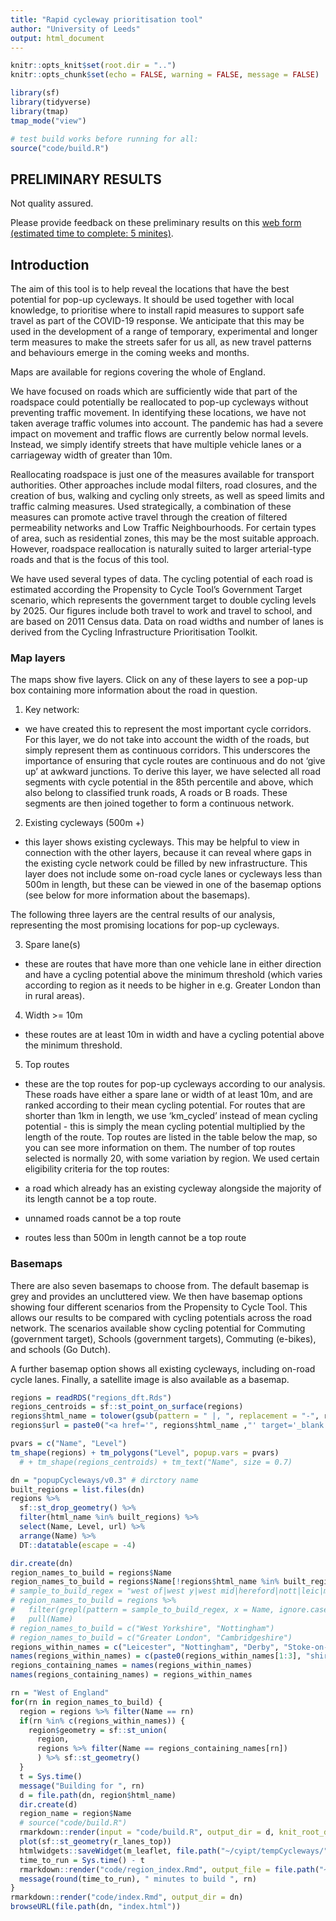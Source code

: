 ```yaml
---
title: "Rapid cycleway prioritisation tool"
author: "University of Leeds"
output: html_document
---
```


```r
knitr::opts_knit$set(root.dir = "..")
knitr::opts_chunk$set(echo = FALSE, warning = FALSE, message = FALSE)
```

```r
library(sf)
library(tidyverse)
library(tmap)
tmap_mode("view")
```

```r
# test build works before running for all:
source("code/build.R")
```

## PRELIMINARY RESULTS

Not quality assured.

Please provide feedback on these preliminary results on this [web form (estimated time to complete: 5 minites)](https://urldefense.proofpoint.com/v2/url?u=https-3A__forms.office.com_Pages_ResponsePage.aspx-3Fid-3DqO3qvR3IzkWGPlIypTW3y9orQ9urif9IgBaXiRS9eEpUM0JCTDRFTTEwSDRVMUs0VVhVWEdGRDA3RS4u&d=DwMCaQ&c=troKkvwivNn_CddsvWCHHPiPoFoTgTGIbXJULvYU158&r=DXeEYtdSYDBZN2DBwEgAHMmX5PQ_ob9r2MynFWta2mU&m=mkyUa3RIC9d5LSrHUqk_WdstQR1OQuTWyYLBecHFMm0&s=dD7GVcQbjZ2AcdCObSe-rNKmLLDBhu98ChFupIIrlJA&e=).

## Introduction

The aim of this tool is to help reveal the locations that have the best potential for pop-up cycleways. It should be used together with local knowledge, to prioritise where to install rapid measures to support safe travel as part of the COVID-19 response. We anticipate that this may be used in the development of a range of temporary, experimental and longer term measures to make the streets safer for us all, as new travel patterns and behaviours emerge in the coming weeks and months.

Maps are available for regions covering the whole of England. 

We have focused on roads which are sufficiently wide that part of the roadspace could potentially be reallocated to pop-up cycleways without preventing traffic movement. In identifying these locations, we have not taken average traffic volumes into account. The pandemic has had a severe impact on movement and traffic flows are currently below normal levels. Instead, we simply identify streets that have multiple vehicle lanes or a carriageway width of greater than 10m. 

Reallocating roadspace is just one of the measures available for transport authorities. Other approaches include modal filters, road closures, and the creation of bus, walking and cycling only streets, as well as speed limits and traffic calming measures. Used strategically, a combination of these measures can promote active travel through the creation of filtered permeability networks and Low Traffic Neighbourhoods. For certain types of area, such as residential zones, this may be the most suitable approach. However, roadspace reallocation is naturally suited to larger arterial-type roads and that is the focus of this tool.

We have used several types of data. The cycling potential of each road is estimated according the Propensity to Cycle Tool's Government Target scenario, which represents the government target to double cycling levels by 2025. Our figures include both travel to work and travel to school, and are based on 2011 Census data. Data on road widths and number of lanes is derived from the Cycling Infrastructure Prioritisation Toolkit.

### Map layers

The maps show five layers. Click on any of these layers to see a pop-up box containing more information about the road in question.

1) Key network:

- we have created this to represent the most important cycle corridors. For this layer, we do not take into account the width of the roads, but simply represent them as continuous corridors. This underscores the importance of ensuring that cycle routes are continuous and do not 'give up' at awkward junctions. To derive this layer, we have selected all road segments with cycle potential in the 85th percentile and above, which also belong to classified trunk roads, A roads or B roads. These segments are then joined together to form a continuous network.

2) Existing cycleways (500m +)

- this layer shows existing cycleways. This may be helpful to view in connection with the other layers, because it can reveal where gaps in the existing cycle network could be filled by new infrastructure. This layer does not include some on-road cycle lanes or cycleways less than 500m in length, but these can be viewed in one of the basemap options (see below for more information about the basemaps).

The following three layers are the central results of our analysis, representing the most promising locations for pop-up cycleways.

3) Spare lane(s)

- these are routes that have more than one vehicle lane in either direction and have a cycling potential above the minimum threshold (which varies according to region as it needs to be higher in e.g. Greater London than in rural areas).

4) Width >= 10m  

- these routes are at least 10m in width and have a cycling potential above the minimum threshold. 

5) Top routes

- these are the top routes for pop-up cycleways according to our analysis. These roads have either a spare lane or width of at least 10m, and are ranked according to their mean cycling potential. For routes that are shorter than 1km in length, we use 'km_cycled' instead of mean cycling potential - this is simply the mean cycling potential multiplied by the length of the route. Top routes are listed in the table below the map, so you can see more information on them. The number of top routes selected is normally 20, with some variation by region. We used certain eligibility criteria for the top routes: 

- a road which already has an existing cycleway alongside the majority of its length cannot be a top route. 
- unnamed roads cannot be a top route 
- routes less than 500m in length cannot be a top route


### Basemaps

There are also seven basemaps to choose from. The default basemap is grey and provides an uncluttered view. We then have basemap options showing four different scenarios from the Propensity to Cycle Tool. This allows our results to be compared with cycling potentials across the road network. The scenarios available show cycling potential for Commuting (government target), Schools (government targets), Commuting (e-bikes), and schools (Go Dutch).

A further basemap option shows all existing cycleways, including on-road cycle lanes. Finally, a satellite image is also available as a basemap.


```r
regions = readRDS("regions_dft.Rds")
regions_centroids = sf::st_point_on_surface(regions)
regions$html_name = tolower(gsub(pattern = " |, ", replacement = "-", regions$Name))
regions$url = paste0("<a href='", regions$html_name ,"' target='_blank'>", regions$Name, "</a>")
```

```r
pvars = c("Name", "Level")
tm_shape(regions) + tm_polygons("Level", popup.vars = pvars) 
  # + tm_shape(regions_centroids) + tm_text("Name", size = 0.7)
```

```r
dn = "popupCycleways/v0.3" # dirctory name
built_regions = list.files(dn)
regions %>%
  sf::st_drop_geometry() %>%
  filter(html_name %in% built_regions) %>% 
  select(Name, Level, url) %>% 
  arrange(Name) %>% 
  DT::datatable(escape = -4)
```

```r
dir.create(dn)
region_names_to_build = regions$Name
region_names_to_build = regions$Name[!regions$html_name %in% built_regions]
# sample_to_build_regex = "west of|west y|west mid|hereford|nott|leic|manc|liv|cam"
# region_names_to_build = regions %>% 
#   filter(grepl(pattern = sample_to_build_regex, x = Name, ignore.case = TRUE)) %>% 
#   pull(Name)
# region_names_to_build = c("West Yorkshire", "Nottingham")
# region_names_to_build = c("Greater London", "Cambridgeshire")
regions_within_names = c("Leicester", "Nottingham", "Derby", "Stoke-on-Trent")
names(regions_within_names) = c(paste0(regions_within_names[1:3], "shire"), "Staffordshire")
regions_containing_names = names(regions_within_names)
names(regions_containing_names) = regions_within_names

rn = "West of England"
for(rn in region_names_to_build) {
  region = regions %>% filter(Name == rn)
  if(rn %in% c(regions_within_names)) {
    region$geometry = sf::st_union(
      region,
      regions %>% filter(Name == regions_containing_names[rn])
      ) %>% sf::st_geometry()
  }
  t = Sys.time()
  message("Building for ", rn)
  d = file.path(dn, region$html_name)
  dir.create(d)
  region_name = region$Name
  # source("code/build.R")
  rmarkdown::render(input = "code/build.R", output_dir = d, knit_root_dir = ".")
  plot(sf::st_geometry(r_lanes_top))
  htmlwidgets::saveWidget(m_leaflet, file.path("~/cyipt/tempCycleways/", d, "m.html"))
  time_to_run = Sys.time() - t
  rmarkdown::render("code/region_index.Rmd", output_file = file.path("~/cyipt/tempCycleways/", d, "index.html"))
  message(round(time_to_run), " minutes to build ", rn)
}
rmarkdown::render("code/index.Rmd", output_dir = dn)
browseURL(file.path(dn, "index.html"))
```




